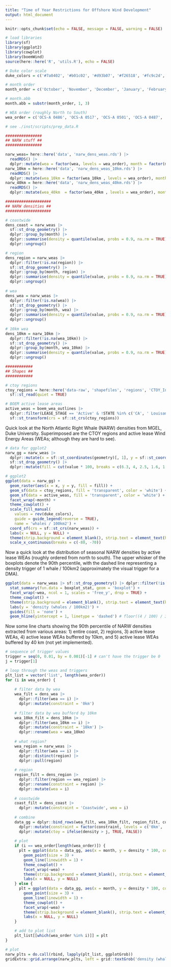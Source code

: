 ```yaml
---
title: "Time of Year Restrictions for Offshore Wind Development"
output: html_document
---
```


```r
knitr::opts_chunk$set(echo = FALSE, message = FALSE, warning = FALSE)

# load libraries
library(sf)
library(ggplot2)
library(cowplot)
library(boemWind)
source(here::here('R', 'utils.R'), echo = FALSE)

# Duke color scale
duke_colors = c('#7a0402', '#b01c02', '#d93b07', '#f26518', '#fc9c2d', '#f2c738', '#d0e835', '#a3fc3d', '#65fc6a', '#2deba2', '#24ced4', '#39a8f7', '#4678eb', '#4346ab', '#30123b')

# month order
month_order = c('October', 'November', 'December', 'January', 'February', 'March', 'April', 'May', 'June', 'July', 'August', 'September')

# month.abb
month.abb = substr(month_order, 1, 3)

# WEA order (roughly North to South)
wea_order = c('OCS-A 0486', 'OCS-A 0517', 'OCS-A 0501', 'OCS-A 0487', 'OCS-A 0500', 'OCS-A 0534', 'OCS-A 0520', 'OCS-A 0521', 'OCS-A 0522', 'OCS-A 0512', 'OCS-A 0544', 'OCS-A 0537', 'OCS-A 0538', 'OCS-A 0539', 'OCS-A 0549', 'OCS-A 0541', 'OCS-A 0542', 'OCS-A 0499', 'OCS-A 0498', 'OCS-A 0532', 'OCS-A 0482', 'OCS-A 0519', 'OCS-A 0490', 'OCS-A 0483', 'OCS-A 0508', 'OCS-A 0545', 'OCS-A 0546')
```

```r
# see ./inst/scripts/prep_data.R

################
## NARW stuff ##
################

narw_weas= here::here('data', 'narw_dens_weas.rds') |>
  readRDS() |>
  dplyr::mutate(wea = factor(wea, levels = wea_order), month = factor(month, levels = month_order, labels = month.abb))
narw_10km = here::here('data', 'narw_dens_weas_10km.rds') |>
  readRDS() |>
  dplyr::mutate(wea_10km = factor(wea_10km , levels = wea_order), month = factor(month, levels = month_order, labels = month.abb))
narw_40km = here::here('data', 'narw_dens_weas_40km.rds') |>
  readRDS() |>
  dplyr::mutate(wea_40km  = factor(wea_40km , levels = wea_order), month = factor(month, levels = month_order, labels = month.abb))

####################
## NARW densities ##
####################

# coastwide
dens_coast = narw_weas |>
  sf::st_drop_geometry() |>
  dplyr::group_by(month) |> 
  dplyr::summarise(density = quantile(value, probs = 0.9, na.rm = TRUE)) |>
  dplyr::ungroup()

# region
dens_region = narw_weas |>
  dplyr::filter(!is.na(region)) |>
  sf::st_drop_geometry() |>
  dplyr::group_by(month, region) |> 
  dplyr::summarise(density = quantile(value, probs = 0.9, na.rm = TRUE)) |>
  dplyr::ungroup()
  
# wea
dens_wea = narw_weas |>
  dplyr::filter(!is.na(wea)) |>
  sf::st_drop_geometry() |>
  dplyr::group_by(month, wea) |> 
  dplyr::summarise(density = quantile(value, probs = 0.9, na.rm = TRUE)) |>
  dplyr::ungroup()
  
# 10km wea
dens_10km = narw_10km |>
  dplyr::filter(!is.na(wea_10km)) |>
  sf::st_drop_geometry() |>
  dplyr::group_by(month, wea_10km) |> 
  dplyr::summarise(density = quantile(value, probs = 0.9, na.rm = TRUE)) |>
  dplyr::ungroup()

############
## Shapes ##
############

# ctoy regions
ctoy_regions = here::here('data-raw', 'shapefiles', 'regions', 'CTOY_Investigation.shp') |>
  sf::st_read(quiet = TRUE) 

# BOEM active lease areas
active_weas = boem_wea_outlines |>
  dplyr::filter(LEASE_STAGE == 'Active' & !STATE %in% c('CA', ' Louisanna/Texas') & LEASE_TYPE != 'Easement' & LEASE_NUMBER_COMPANY != 'OCS-A 0506 - The Narragansett Electric Company') |>
  sf::st_transform(crs = sf::st_crs(ctoy_regions))
```

Quick look at the North Atlantic Right Whale (NARW) densities from MGEL, Duke University. Superimposed are the CTOY regions and active lease Wind Energy Areas (WEAs; although they are hard to see).

```r
# data for ggplot2
narw_gg = narw_weas |>
  dplyr::mutate(x = sf::st_coordinates(geometry)[, 1], y = sf::st_coordinates(geometry)[, 2]) |>
  sf::st_drop_geometry() |>
  dplyr::mutate(fill = cut(value * 100, breaks = c(6.3, 4, 2.5, 1.6, 1, 0.63, 0.40, 0.25, 0.16, 0.10, 0.063, 0.040, 0.025, 0.016, 0), include.lowest = TRUE))

# ggplot2
ggplot(data = narw_gg) + 
  geom_raster(aes(x = x, y = y, fill = fill)) + 
  geom_sf(data = ctoy_regions, fill = 'transparent', color = 'white') +
  geom_sf(data = active_weas, fill = 'transparent', color = 'white') +
  facet_wrap(~month) + 
  theme_cowplot() +
  scale_fill_manual(
    values = rev(duke_colors), 
    guide = guide_legend(reverse = TRUE),
    name = 'whales / 100km2') + 
  coord_sf(crs = sf::st_crs(narw_weas)) + 
  labs(x = NULL, y = NULL) + 
  theme(strip.background = element_blank(), strip.text = element_text(hjust = 0, face = 'bold')) + 
  scale_x_continuous(breaks = c(-80, -70))
```

Now a quick look at the distribution of seasonal NARW densities by active lease WEAs (roughly ordered from north to south). The upper whisker of the boxplots denote the 90th percentile, with the dashed line representing a density trigger of 1 whale / 100km2 (approximately the visual trigger for a DMA).

```r
ggplot(data = narw_weas |> sf::st_drop_geometry() |> dplyr::filter(!is.na(wea)), aes(x = month, y = value * 100, fill = month)) +
  stat_summary(fun.data = boxplot_stat, geom = 'boxplot') + 
  facet_wrap(~wea, ncol = 1, scales = 'free_y', drop = TRUE) + 
  theme_cowplot() + 
  theme(strip.background = element_blank(), strip.text = element_text(hjust = 0, face = 'bold')) + 
  labs(y = 'density (whales / 100km2)') + 
  guides(fill = 'none') + 
  geom_hline(yintercept = 1, linetype = 'dashed') # floor((4 / 100) / 3.429904 * 100)
```

Now some line charts showing the 90th percentile of NARW densities extracted from various areas: 1) entire coast, 2) regions, 3) active lease WEAs, 4) active lease WEAs buffered by 10km, and 5) active lease WEAs buffered by 40 km (not yet implemented).

```r
# sequence of trigger values
trigger = seq(0, 0.01, by = 0.001)[-1] # can't have the trigger be 0
j = trigger[1]

# loop through the weas and triggers
plt_list = vector('list', length(wea_order))
for (i in wea_order) {
    
    # filter data by wea
    wea_filt = dens_wea |>
      dplyr::filter(wea == i) |>
      dplyr::mutate(constraint = '0km')
    
    # filter data by wea bufferd by 10km
    wea_10km_filt = dens_10km |>
      dplyr::filter(wea_10km == i) |>
      dplyr::mutate(constraint = '10km') |>
      dplyr::rename(wea = wea_10km)
    
    # what region?
    wea_region = narw_weas |>
      dplyr::filter(wea == i) |>
      dplyr::distinct(region) |>
      dplyr::pull(region)
    
    # region
    region_filt = dens_region |>
      dplyr::filter(region == wea_region) |>
      dplyr::rename(constraint = region) |>
      dplyr::mutate(wea = i)
    
    # coastwide
    coast_filt = dens_coast |> 
      dplyr::mutate(constraint = 'Coastwide', wea = i)
    
    # combine
    data_gg = dplyr::bind_rows(wea_filt, wea_10km_filt, region_filt, coast_filt) |>
      dplyr::mutate(constraint = factor(constraint, levels = c('0km', '10km', wea_region, 'Coastwide'))) |> 
      dplyr::mutate(ctoy = ifelse(density > j, TRUE, FALSE))
    
    # plot
    if (i == wea_order[length(wea_order)]) {
      plt = ggplot(data = data_gg, aes(x = month, y = density * 100, color = constraint, group = constraint)) + 
        geom_point(size = 3) +
        geom_line(linewidth = 1) + 
        theme_cowplot() + 
        facet_wrap(~wea) + 
        theme(strip.background = element_blank(), strip.text = element_text(hjust = 0, face = 'bold'), legend.position = 'bottom', legend.title = element_blank()) + 
        labs(x = NULL, y = NULL) 
    } else {
      plt = ggplot(data = data_gg, aes(x = month, y = density * 100, color = constraint, group = constraint)) + 
        geom_point(size = 3) +
        geom_line(linewidth = 1) + 
        theme_cowplot() + 
        facet_wrap(~wea) + 
        theme(strip.background = element_blank(), strip.text = element_text(hjust = 0, face = 'bold'), legend.position = 'bottom', legend.title = element_blank()) + 
        labs(x = NULL, y = NULL) 
    }

    # add to plot list
    plt_list[[which(wea_order %in% i)]] = plt
}

# plot
narw_plts = do.call(rbind, lapply(plt_list, ggplotGrob))
gridExtra::grid.arrange(narw_plts, left = grid::textGrob('density (whales / 100km2)', rot = 90, vjust = 0, gp = grid::gpar(fontsize = 14, fontface = 'bold')), bottom = grid::textGrob('month', vjust = 0, gp = grid::gpar(fontsize = 14, fontface = 'bold')))
```